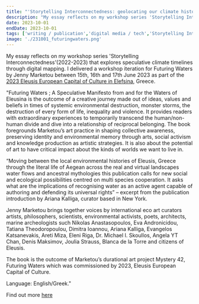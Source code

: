 ```yaml
---
title: "'Storytelling Interconnectedness: geolocating our climate histories and speculative stories as data in virtual and real landscapes' now in the publication Futuring Waters: A Speculative Manifesto from and for the Waters of Eleusina"
description: "My essay reflects on my workshop series 'Storytelling Interconnectedness' (2022-2023) that explores speculative climate timelines through digital mapping. I delivered workshop iterations for Futuring Waters by Jenny Marketou between 15-17th June 2023 as part of the 2023 Eleusis European Capital of Culture in Elefsina, Greece. "
date: 2023-10-01
endDate: 2023-10-01
tags: ['writing / publication','digital media / tech','Storytelling Interconnectedness']
image: './231001_futuringwaters.png'
---
```


My essay reflects on my workshop series 'Storytelling Interconnectedness'(2022-2023) that explores speculative climate timelines through digital mapping. I delivered a workshop iteration for Futuring Waters by Jenny Marketou between 15th, 16th and 17th June 2023 as part of the [2023 Eleusis European Capital of Culture in Elefsina](https://2023eleusis.eu/en/events/mystirio-42-futuring-waters-2023-06-14/), Greece. 


"Futuring Waters ; A Speculative Manifesto from and for the Waters of Eleusina is the outcome of a creative journey made out of ideas, values and beliefs in times of systemic environmental destruction, monster storms, the destruction of every form of life, inequality and violence. It provides readers with extraordinary experiences to temporarily transcend the human/non-human divide and dive into a relationship of reciprocal belonging. The book foregrounds Marketou’s art practice in shaping collective awareness, preserving identity and environmental memory through arts, social activism and knowledge production as artistic strategies. It is also about the potential of art to have critical impact about the kinds of worlds we want to live in.

“Moving between the local environmental histories of Eleusis, Greece through the literal life of Aegean across the real and virtual landscapes water flows and ancestral mythologies this publication calls for new social and ecological possibilities centred on multi species cooperation. It asks what are the implications of recognising water as an active agent capable of authoring and defending its universal rights” – excerpt from the publication introduction by Ariana Kalliga, curator based in New York.

Jenny Marketou brings together voices by international eco art curators artists, philosophers, scientists, environmental activists, poets, architects, marine archeologists such Nikolas Anastasopoulos, Eva Andronicidou, Tatiana Theodoropoulou, Dimitra Ioannou, Ariana Kalliga, Evangelos Katsanevakis, Areti Miza, Eleni Riga, Dr. Michael I. Skoullos, Angela YT Chan, Denis Maksimov, Joulia Strauss, Blanca de la Torre and citizens of Eleusis.

The book is the outcome of Marketou’s durational art project Mystery 42, Futuring Waters which was commissioned by 2023, Eleusis European Capital of Culture.

Language: English/Greek."


Find out more [here](https://hyperhypo.gr/product/futuring-waters-a-speculative-manifesto-for-and-from-the-waters-of-elefsina/)